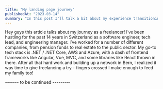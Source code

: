 ```yaml
---
title: "My landing page journey"
publishedAt: "2023-03-14"
summary: "In this post I'll talk a bit about my experience transitioning to freelancing and building this website as a showcase of my skills."
---
```

Hey guys this article talks about my journey as a freelancer! I’ve been hustling for the past 14 years in Switzerland as a software engineer, tech lead, and engineering manager. I’ve worked for a number of different companies, from pension funds to real estate to the public sector. My go-to tech stack is .NET / .NET Core, AWS and Azure, with a dash of frontend frameworks like Angular, Vue, MVC, and some libraries like React thrown in there. After all that hard work and building up a network in Bern, I realized it was time to give freelancing a try - fingers crossed I make enough to feed my family too!

------- to be continued ---------